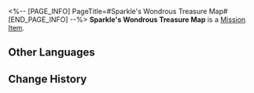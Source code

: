 <%-- [PAGE_INFO]
PageTitle=#Sparkle's Wondrous Treasure Map#
[END_PAGE_INFO] --%>
{{Item Infobox
|id          = 140491
|image       = Item Sparkle's Wondrous Treasure Map.png
|type        = Mission Item
|invCategory = Missions
|rarity      = 3
|effect      = 
|description = Miss Sparkle thoughtfully marked the locations of (five of the 999) imaginary neutron bombs for you &mdash; she's just too kind!<br />Where are the rest of them, you ask? Just take a few strolls around on this luxury airship~
}}
'''Sparkle's Wondrous Treasure Map''' is a [[Mission Item]].

==Other Languages==
{{Other Languages
|en   = Sparkle's Wondrous Treasure Map
|zhs  = 花火妙妙藏宝图
|zht  = 花火妙妙藏寶圖
|ja   = 花火のミラクル宝の地図
|ko   = 스파클의 미라클 보물 지도
|es   = Mapa del tesoro maravilloso de Sparkle
|fr   = Carte au trésor de Sparkle
|ru   = Чудесная карта сокровищ Искорки
|th   = แผนที่สมบัติจี๊ดจ๊าดของ Sparkle
|vi   = Bản Đồ Kho Báu Sparkle Diệu Kỳ
|de   = Sparkles Wundersame Schatzkarte
|id   = Peta Harta Karun Ajaib Sparkle
|pt   = Maravilhoso Mapa do Tesouro da Sparkle
}}

==Change History==
{{Change History|2.3}}